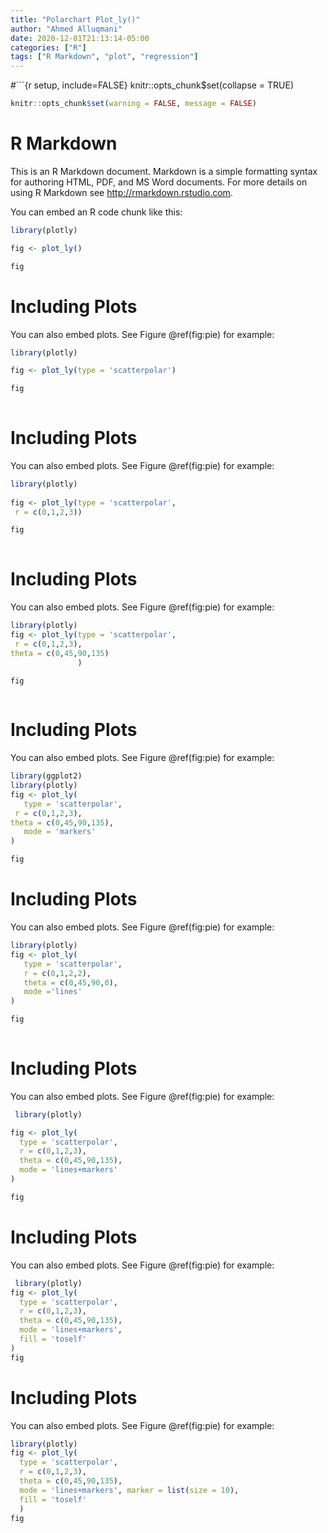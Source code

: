 ```yaml
---
title: "Polarchart Plot_ly()"
author: "Ahmed Alluqmani"
date: 2020-12-01T21:13:14-05:00
categories: ["R"]
tags: ["R Markdown", "plot", "regression"]
---
```


#```{r setup, include=FALSE}
knitr::opts_chunk$set(collapse = TRUE)

```r
knitr::opts_chunk$set(warning = FALSE, message = FALSE)
```
 
# R Markdown

This is an R Markdown document. Markdown is a simple formatting syntax for authoring HTML, PDF, and MS Word documents. For more details on using R Markdown see <http://rmarkdown.rstudio.com>.

You can embed an R code chunk like this:

```r
library(plotly)

fig <- plot_ly()

fig
```

# Including Plots

You can also embed plots. See Figure \@ref(fig:pie) for example:

```r
library(plotly)

fig <- plot_ly(type = 'scatterpolar')

fig
 

```
# Including Plots

You can also embed plots. See Figure \@ref(fig:pie) for example:

```r
 
library(plotly)
 
fig <- plot_ly(type = 'scatterpolar',
 r = c(0,1,2,3))

fig
 

```

# Including Plots

You can also embed plots. See Figure \@ref(fig:pie) for example:

```r
library(plotly)
fig <- plot_ly(type = 'scatterpolar',
 r = c(0,1,2,3),
theta = c(0,45,90,135)
               )

fig
 

```


# Including Plots

You can also embed plots. See Figure \@ref(fig:pie) for example:

```r

library(ggplot2)
library(plotly)
fig <- plot_ly(
   type = 'scatterpolar',
 r = c(0,1,2,3),
theta = c(0,45,90,135),
   mode = 'markers' 
)

fig 

```


# Including Plots

You can also embed plots. See Figure \@ref(fig:pie) for example:

```r
 
library(plotly)
fig <- plot_ly(
   type = 'scatterpolar',
   r = c(0,1,2,2),
   theta = c(0,45,90,0),
   mode ='lines'
)

fig
 

```


# Including Plots

You can also embed plots. See Figure \@ref(fig:pie) for example:

```r
 library(plotly)

fig <- plot_ly(
  type = 'scatterpolar',
  r = c(0,1,2,3),
  theta = c(0,45,90,135),
  mode = 'lines+markers'
)

fig


```


# Including Plots

You can also embed plots. See Figure \@ref(fig:pie) for example:

```r
 library(plotly)
fig <- plot_ly(
  type = 'scatterpolar',
  r = c(0,1,2,3),
  theta = c(0,45,90,135),
  mode = 'lines+markers',
  fill = 'toself'
)
fig

```


# Including Plots

You can also embed plots. See Figure \@ref(fig:pie) for example:

```r
library(plotly)
fig <- plot_ly(
  type = 'scatterpolar',
  r = c(0,1,2,3),
  theta = c(0,45,90,135),
  mode = 'lines+markers', marker = list(size = 10),
  fill = 'toself'
  )
fig 

```




